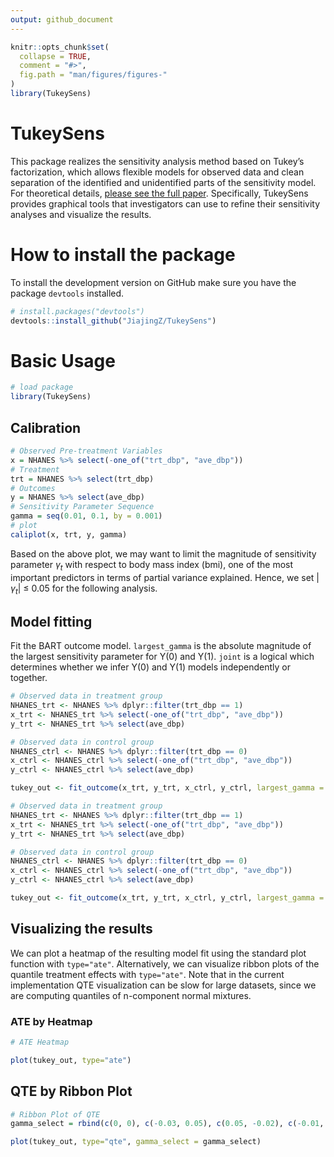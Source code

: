 ```yaml
---
output: github_document
---
```


<!-- README.md is generated from README.Rmd. Please edit that file -->

```r
knitr::opts_chunk$set(
  collapse = TRUE,
  comment = "#>",
  fig.path = "man/figures/figures-"
)
library(TukeySens)
```

# TukeySens
This package realizes the sensitivity analysis method based on Tukey's factorization, which allows flexible models for observed data and clean separation of the identified and unidentified parts of the sensitivity model. For theoretical details, [please see the full paper](https://arxiv.org/abs/1809.00399).  Specifically, TukeySens provides graphical tools that investigators can use to refine their sensitivity analyses and visualize the results.

# How to install the package

To install the development version on GitHub make sure you have the package `devtools` installed.

```r
# install.packages("devtools") 
devtools::install_github("JiajingZ/TukeySens")
```

# Basic Usage 
```r
# load package
library(TukeySens)
```


## Calibration
```r
# Observed Pre-treatment Variables 
x = NHANES %>% select(-one_of("trt_dbp", "ave_dbp"))
# Treatment 
trt = NHANES %>% select(trt_dbp)
# Outcomes 
y = NHANES %>% select(ave_dbp)
# Sensitivity Parameter Sequence 
gamma = seq(0.01, 0.1, by = 0.001)
# plot 
caliplot(x, trt, y, gamma)
```

Based on the above plot, we may want to limit the magnitude of sensitivity parameter $\gamma_t$ with respect to body mass index (bmi), one of the most important predictors in terms of partial variance explained. Hence, we set $|\gamma_t| \ \leq \ 0.05$ for the following analysis.

## Model fitting

Fit the BART outcome model.  `largest_gamma` is the absolute magnitude of the largest sensitivity parameter for Y(0) and Y(1). `joint` is a logical which determines whether we infer Y(0) and Y(1) models independently or together.

```r
# Observed data in treatment group
NHANES_trt <- NHANES %>% dplyr::filter(trt_dbp == 1)
x_trt <- NHANES_trt %>% select(-one_of("trt_dbp", "ave_dbp"))
y_trt <- NHANES_trt %>% select(ave_dbp)

# Observed data in control group 
NHANES_ctrl <- NHANES %>% dplyr::filter(trt_dbp == 0)
x_ctrl <- NHANES_ctrl %>% select(-one_of("trt_dbp", "ave_dbp"))
y_ctrl <- NHANES_ctrl %>% select(ave_dbp)

tukey_out <- fit_outcome(x_trt, y_trt, x_ctrl, y_ctrl, largest_gamma = 0.05, joint=FALSE)
```

```r
# Observed data in treatment group
NHANES_trt <- NHANES %>% dplyr::filter(trt_dbp == 1)
x_trt <- NHANES_trt %>% select(-one_of("trt_dbp", "ave_dbp"))
y_trt <- NHANES_trt %>% select(ave_dbp)

# Observed data in control group 
NHANES_ctrl <- NHANES %>% dplyr::filter(trt_dbp == 0)
x_ctrl <- NHANES_ctrl %>% select(-one_of("trt_dbp", "ave_dbp"))
y_ctrl <- NHANES_ctrl %>% select(ave_dbp)

tukey_out <- fit_outcome(x_trt, y_trt, x_ctrl, y_ctrl, largest_gamma = 0.05, joint=FALSE)
```



## Visualizing the results

We can plot a heatmap of the resulting model fit using the standard plot function with `type="ate"`.  Alternatively, we can visualize ribbon plots of the quantile treatment effects with `type="ate"`.  Note that in the current implementation QTE visualization can be slow for large datasets, since we are computing quantiles of n-component normal mixtures.

### ATE by Heatmap

```r
# ATE Heatmap 

plot(tukey_out, type="ate")
```

## QTE by Ribbon Plot

```r

# Ribbon Plot of QTE
gamma_select = rbind(c(0, 0), c(-0.03, 0.05), c(0.05, -0.02), c(-0.01, 0.01))

plot(tukey_out, type="qte", gamma_select = gamma_select)
```
